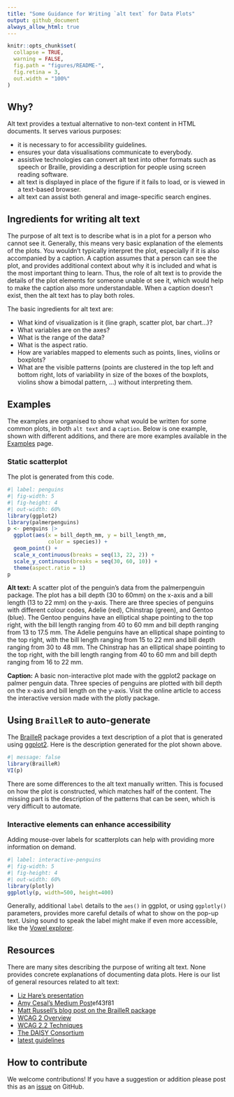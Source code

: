 ```yaml
---
title: "Some Guidance for Writing `alt text` for Data Plots"
output: github_document
always_allow_html: true
---
```



<!-- README.md is generated from README.Rmd. Please edit that file -->

```r
knitr::opts_chunk$set(
  collapse = TRUE, 
  warning = FALSE,
  fig.path = "figures/README-",
  fig.retina = 3,
  out.width = "100%"
)
```


## Why?

Alt text provides a textual alternative to non-text content in HTML documents. It serves various purposes: 

- it is necessary to for accessibility guidelines. 
- ensures your data visualisations communicate to everybody.
- assistive technologies can convert alt text into other formats such as speech or Braille, providing a description for people using screen reading software.
- alt text is displayed in place of the figure if it fails to load, or is viewed in a text-based browser. 
- alt text can assist both general and image-specific search engines.

## Ingredients for writing alt text

The purpose of alt text is to describe what is in a plot for a person who cannot see it. Generally, this means very basic explanation of the elements of the plots. You wouldn't typically interpret the plot, especially if it is also accompanied by a caption. A caption assumes that a person can see the plot, and provides additional context about why it is included and what is the most important thing to learn. Thus, the role of alt text is to provide the details of the plot elements for someone unable ot see it, which would help to make the caption also more understandable. When a caption doesn't exist, then the alt text has to play both roles.

The basic ingredients for alt text are:

- What kind of visualization is it (line graph, scatter plot, bar chart...)?
- What variables are on the axes?
- What is the range of the data?
- What is the aspect ratio.
- How are variables mapped to elements such as points, lines, violins or boxplots?
- What are the visible patterns (points are clustered in the top left and bottom right, lots of variability in size of the boxes of the boxplots, violins show a bimodal pattern, ...) without interpreting them.

## Examples

The examples are organised to show what would be written for some common plots, in both `alt text` and a `caption`. Below is one example, shown with different additions, and there are more examples available in the [Examples](https://numbats.github.io/alt-text-for-data-plots/example.html) page.

### Static scatterplot 

The plot is generated from this code.

```r
#| label: penguins
#| fig-width: 5
#| fig-height: 4
#| out-width: 60%
library(ggplot2)
library(palmerpenguins)
p <- penguins |>  
  ggplot(aes(x = bill_depth_mm, y = bill_length_mm, 
             color = species)) + 
  geom_point() +
  scale_x_continuous(breaks = seq(13, 22, 2)) +
  scale_y_continuous(breaks = seq(30, 60, 10)) +
  theme(aspect.ratio = 1)
p
```

**Alt text:** A scatter plot of the penguin's data from the palmerpenguin package. The plot has a bill depth (30 to 60mm) on the x-axis and a bill length (13 to 22 mm) on the y-axis. There are three species of penguins with different colour codes, Adelie (red), Chinstrap (green), and Gentoo (blue). The Gentoo penguins have an elliptical shape pointing to the top right, with the bill length ranging from 40 to 60 mm and bill depth ranging from 13 to 17.5 mm. The Adelie penguins have an elliptical shape pointing to the top right, with the bill length ranging from 15 to 22 mm and bill depth ranging from 30 to 48 mm. The Chinstrap has an elliptical shape pointing to the top right, with the bill length ranging from 40 to 60 mm and bill depth ranging from 16 to 22 mm.

**Caption:** A basic non-interactive plot made with the ggplot2 package on palmer penguin data. Three species of penguins are plotted with bill depth on the x-axis and bill length on the y-axis. Visit the online article to access the interactive version made with the plotly package.

## Using `BrailleR` to auto-generate

The [BrailleR](http://ajrgodfrey.github.io/BrailleR/index.html) package provides a text description of a plot that is generated using [ggplot2](https://ggplot2.tidyverse.org). Here is the description generated for the plot shown above.

```r
#| message: false
library(BrailleR)
VI(p)
```

There are some differences to the alt text manually written. This is focused on how the plot is constructed, which matches half of the content. The missing part is the description of the patterns that can be seen, which is very difficult to automate.

### Interactive elements can enhance accessibility

Adding mouse-over labels for scatterplots can help with providing more information on demand. 

```r
#| label: interactive-penguins
#| fig-width: 5
#| fig-height: 4
#| out-width: 60%
library(plotly)
ggplotly(p, width=500, height=400)
```

Generally, additional `label` details to the `aes()` in ggplot, or using `ggplotly()` parameters, provides more careful details of what to show on the pop-up text. Using sound to speak the label might make if even more accessible, like the [Vowel explorer](https://petergill.shinyapps.io/shinyplay/).

## Resources

There are many sites describing the purpose of writing alt text. None provides concrete explanations of documenting data plots.  Here is our list of general resources related to alt text: 

- [Liz Hare's presentation](https://lizharedogs.github.io/RLadiesNYAltText/#6)
- [Amy Cesal's Medium Post](https://medium.com/nightingale/writing-alt-text-for-data-visualization-2a218)ef43f81
- [Matt Russell's blog post on the BrailleR package](https://arbor-analytics.com/post/2023-06-30-making-r-graphs-more-accessible-using-brailler/)
- [WCAG 2 Overview](https://www.w3.org/WAI/standards-guidelines/wcag/)
- [WCAG 2.2 Techniques](https://www.w3.org/WAI/WCAG22/Techniques/html/H69.html)
- [The DAISY Consortium](https://daisy.org)
- [latest guidelines](https://www.w3.org/TR/maturity-model/)

## How to contribute

We welcome contributions! If you have a suggestion or addition please post this as an [issue](https://github.com/numbats/alt-text-for-data-plots/issues) on GitHub.

